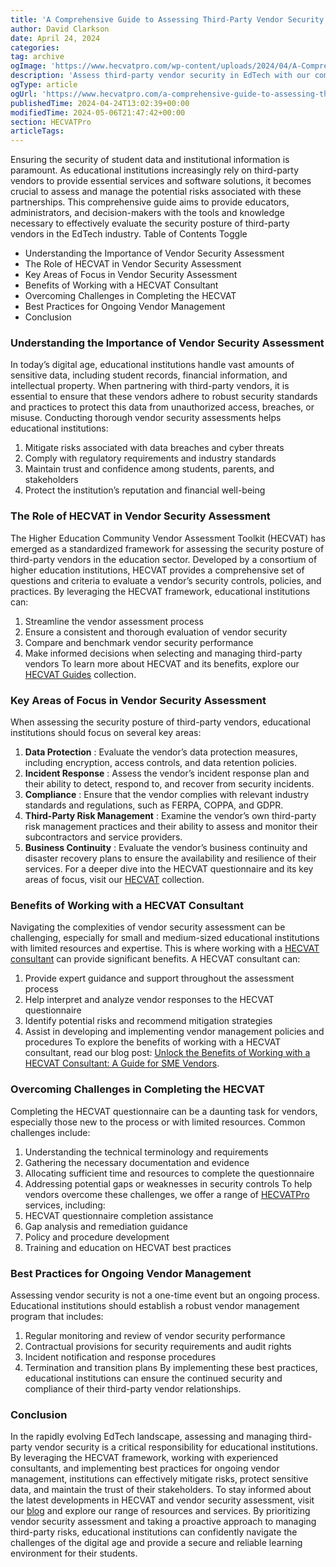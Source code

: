 ```yaml
---
title: 'A Comprehensive Guide to Assessing Third-Party Vendor Security in EdTech'
author: David Clarkson
date: April 24, 2024
categories: 
tag: archive
ogImage: 'https://www.hecvatpro.com/wp-content/uploads/2024/04/A-Comprehensive-guide-to-assessing-third-party-vendor-security-in-ed-tech.png'
description: 'Assess third-party vendor security in EdTech with our comprehensive guide. Ensure robust protection for your educational technology.'
ogType: article
ogUrl: 'https://www.hecvatpro.com/a-comprehensive-guide-to-assessing-third-party-vendor-security-in-edtech/'
publishedTime: 2024-04-24T13:02:39+00:00
modifiedTime: 2024-05-06T21:47:42+00:00
section: HECVATPro
articleTags: 
---
```


Ensuring the security of student data and institutional information is paramount. As educational institutions increasingly rely on third-party vendors to provide essential services and software solutions, it becomes crucial to assess and manage the potential risks associated with these partnerships. This comprehensive guide aims to provide educators, administrators, and decision-makers with the tools and knowledge necessary to effectively evaluate the security posture of third-party vendors in the EdTech industry.
Table of Contents
Toggle
  * Understanding the Importance of Vendor Security Assessment
  * The Role of HECVAT in Vendor Security Assessment
  * Key Areas of Focus in Vendor Security Assessment
  * Benefits of Working with a HECVAT Consultant
  * Overcoming Challenges in Completing the HECVAT
  * Best Practices for Ongoing Vendor Management
  * Conclusion
### Understanding the Importance of Vendor Security Assessment
In today’s digital age, educational institutions handle vast amounts of sensitive data, including student records, financial information, and intellectual property. When partnering with third-party vendors, it is essential to ensure that these vendors adhere to robust security standards and practices to protect this data from unauthorized access, breaches, or misuse.
Conducting thorough vendor security assessments helps educational institutions:
  1. Mitigate risks associated with data breaches and cyber threats
  2. Comply with regulatory requirements and industry standards
  3. Maintain trust and confidence among students, parents, and stakeholders
  4. Protect the institution’s reputation and financial well-being
### The Role of HECVAT in Vendor Security Assessment
The Higher Education Community Vendor Assessment Toolkit (HECVAT) has emerged as a standardized framework for assessing the security posture of third-party vendors in the education sector. Developed by a consortium of higher education institutions, HECVAT provides a comprehensive set of questions and criteria to evaluate a vendor’s security controls, policies, and practices.
By leveraging the HECVAT framework, educational institutions can:
  1. Streamline the vendor assessment process
  2. Ensure a consistent and thorough evaluation of vendor security
  3. Compare and benchmark vendor security performance
  4. Make informed decisions when selecting and managing third-party vendors
To learn more about HECVAT and its benefits, explore our [HECVAT Guides](https://www.hecvatpro.com/category/hecvat-guides/) collection.
### Key Areas of Focus in Vendor Security Assessment
When assessing the security posture of third-party vendors, educational institutions should focus on several key areas:
  1. **Data Protection** : Evaluate the vendor’s data protection measures, including encryption, access controls, and data retention policies.
  2. **Incident Response** : Assess the vendor’s incident response plan and their ability to detect, respond to, and recover from security incidents.
  3. **Compliance** : Ensure that the vendor complies with relevant industry standards and regulations, such as FERPA, COPPA, and GDPR.
  4. **Third-Party Risk Management** : Examine the vendor’s own third-party risk management practices and their ability to assess and monitor their subcontractors and service providers.
  5. **Business Continuity** : Evaluate the vendor’s business continuity and disaster recovery plans to ensure the availability and resilience of their services.
For a deeper dive into the HECVAT questionnaire and its key areas of focus, visit our [HECVAT](https://www.hecvatpro.com/category/hecvat/) collection.
### Benefits of Working with a HECVAT Consultant
Navigating the complexities of vendor security assessment can be challenging, especially for small and medium-sized educational institutions with limited resources and expertise. This is where working with a [HECVAT consultant](https://www.hecvatpro.com/category/consulting/) can provide significant benefits.
A HECVAT consultant can:
  1. Provide expert guidance and support throughout the assessment process
  2. Help interpret and analyze vendor responses to the HECVAT questionnaire
  3. Identify potential risks and recommend mitigation strategies
  4. Assist in developing and implementing vendor management policies and procedures
To explore the benefits of working with a HECVAT consultant, read our blog post: [Unlock the Benefits of Working with a HECVAT Consultant: A Guide for SME Vendors](https://www.hecvatpro.com/unlock-the-benefits-of-working-with-a-hecvat-consultant-a-guide-for-sme-vendors/).
### Overcoming Challenges in Completing the HECVAT
Completing the HECVAT questionnaire can be a daunting task for vendors, especially those new to the process or with limited resources. Common challenges include:
  1. Understanding the technical terminology and requirements
  2. Gathering the necessary documentation and evidence
  3. Allocating sufficient time and resources to complete the questionnaire
  4. Addressing potential gaps or weaknesses in security controls
To help vendors overcome these challenges, we offer a range of [HECVATPro](https://www.hecvatpro.com/category/hecvatpro/) services, including:
  1. HECVAT questionnaire completion assistance
  2. Gap analysis and remediation guidance
  3. Policy and procedure development
  4. Training and education on HECVAT best practices
### Best Practices for Ongoing Vendor Management
Assessing vendor security is not a one-time event but an ongoing process. Educational institutions should establish a robust vendor management program that includes:
  1. Regular monitoring and review of vendor security performance
  2. Contractual provisions for security requirements and audit rights
  3. Incident notification and response procedures
  4. Termination and transition plans
By implementing these best practices, educational institutions can ensure the continued security and compliance of their third-party vendor relationships.
### Conclusion
In the rapidly evolving EdTech landscape, assessing and managing third-party vendor security is a critical responsibility for educational institutions. By leveraging the HECVAT framework, working with experienced consultants, and implementing best practices for ongoing vendor management, institutions can effectively mitigate risks, protect sensitive data, and maintain the trust of their stakeholders.
To stay informed about the latest developments in HECVAT and vendor security assessment, visit our [blog](https://www.hecvatpro.com/what-is-the-hecvat/) and explore our range of resources and services.
By prioritizing vendor security assessment and taking a proactive approach to managing third-party risks, educational institutions can confidently navigate the challenges of the digital age and provide a secure and reliable learning environment for their students.